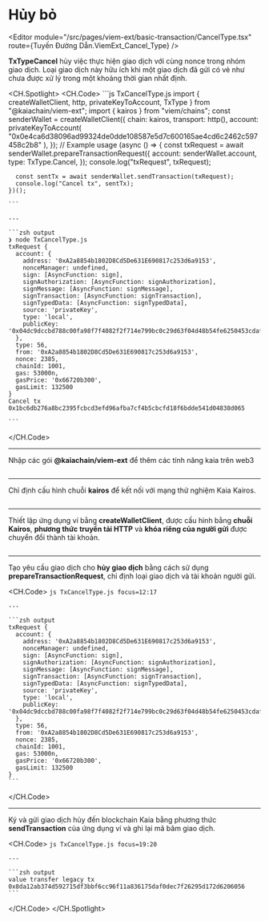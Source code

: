 # Hủy bỏ


<Editor module="/src/pages/viem-ext/basic-transaction/CancelType.tsx" route={Tuyến Đường Dẫn.ViemExt_Cancel_Type} />

**TxTypeCancel** hủy việc thực hiện giao dịch với cùng nonce trong nhóm giao dịch. Loại giao dịch này hữu ích khi một giao dịch đã gửi có vẻ như chưa được xử lý trong một khoảng thời gian nhất định.

<CH.Spotlight>
  <CH.Code>
    ```js TxCancelType.js
    import { createWalletClient, http, privateKeyToAccount, TxType } from "@kaiachain/viem-ext";
    import { kairos } from "viem/chains";
    const senderWallet = createWalletClient({
      chain: kairos,
      transport: http(),
      account: privateKeyToAccount(
        "0x0e4ca6d38096ad99324de0dde108587e5d7c600165ae4cd6c2462c597458c2b8"
      ),
    });
    // Example usage
    (async () => {
      const txRequest = await senderWallet.prepareTransactionRequest({
        account: senderWallet.account,
        type: TxType.Cancel,
      });
      console.log("txRequest", txRequest);
      
      const sentTx = await senderWallet.sendTransaction(txRequest);
      console.log("Cancel tx", sentTx);
    })();

    ```

    ---

    ```zsh output
    ❯ node TxCancelType.js
    txRequest {
      account: {
        address: '0xA2a8854b1802D8Cd5De631E690817c253d6a9153',
        nonceManager: undefined,
        sign: [AsyncFunction: sign],
        signAuthorization: [AsyncFunction: signAuthorization],
        signMessage: [AsyncFunction: signMessage],
        signTransaction: [AsyncFunction: signTransaction],
        signTypedData: [AsyncFunction: signTypedData],
        source: 'privateKey',
        type: 'local',
        publicKey: '0x04dc9dccbd788c00fa98f7f4082f2f714e799bc0c29d63f04d48b54fe6250453cdaf06ca34ae8714cf3dae06bacdb78c7c2d4054bd38961d40853cd5f15955da79'   
      },
      type: 56,
      from: '0xA2a8854b1802D8Cd5De631E690817c253d6a9153',
      nonce: 2385,
      chainId: 1001,
      gas: 53000n,
      gasPrice: '0x66720b300',
      gasLimit: 132500
    }
    Cancel tx 0x1bc6db276a8bc2395fcbcd3efd96afba7cf4b5cbcfd18f6bdde541d04838d065

    ```
  </CH.Code>

  ---

  Nhập các gói **@kaiachain/viem-ext** để thêm các tính năng kaia trên web3

  ```js TxCancelType.js focus=1
  ```

  ---

  Chỉ định cấu hình chuỗi **kairos** để kết nối với mạng thử nghiệm Kaia Kairos.

  ```js TxCancelType.js focus=2
  ```

  ---

  Thiết lập ứng dụng ví bằng **createWalletClient**, được cấu hình bằng **chuỗi Kairos**, **phương thức truyền tải HTTP** và **khóa riêng của người gửi** được chuyển đổi thành tài khoản.

  ```js TxCancelType.js focus=3:9
  ```

  ---

  Tạo yêu cầu giao dịch cho **hủy giao dịch** bằng cách sử dụng **prepareTransactionRequest**, chỉ định loại giao dịch và tài khoản người gửi.

  <CH.Code>
    ```js TxCancelType.js focus=12:17
    ```

    ---

    ```zsh output
    txRequest {
      account: {
        address: '0xA2a8854b1802D8Cd5De631E690817c253d6a9153',
        nonceManager: undefined,
        sign: [AsyncFunction: sign],
        signAuthorization: [AsyncFunction: signAuthorization],
        signMessage: [AsyncFunction: signMessage],
        signTransaction: [AsyncFunction: signTransaction],
        signTypedData: [AsyncFunction: signTypedData],
        source: 'privateKey',
        type: 'local',
        publicKey: '0x04dc9dccbd788c00fa98f7f4082f2f714e799bc0c29d63f04d48b54fe6250453cdaf06ca34ae8714cf3dae06bacdb78c7c2d4054bd38961d40853cd5f15955da79'   
      },
      type: 56,
      from: '0xA2a8854b1802D8Cd5De631E690817c253d6a9153',
      nonce: 2385,
      chainId: 1001,
      gas: 53000n,
      gasPrice: '0x66720b300',
      gasLimit: 132500
    }
    ```
  </CH.Code>

  ---

  Ký và gửi giao dịch hủy đến blockchain Kaia bằng phương thức **sendTransaction** của ứng dụng ví và ghi lại mã băm giao dịch.

  <CH.Code>
    ```js TxCancelType.js focus=19:20
    ```

    ---

    ```zsh output
    value transfer legacy tx 0x8da12ab374d592715df3bbf6cc96f11a836175daf0dec7f26295d172d6206056
    ```
  </CH.Code>
</CH.Spotlight>
